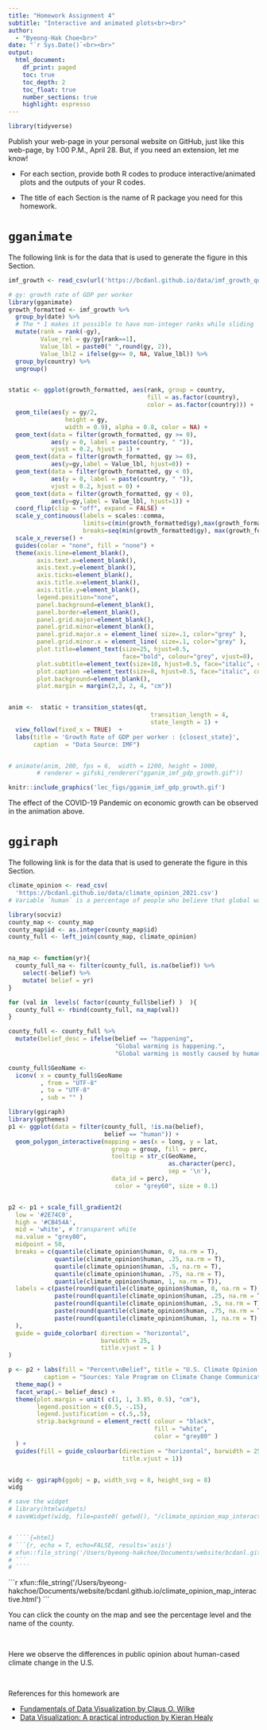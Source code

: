 ```yaml
---
title: "Homework Assignment 4"
subtitle: "Interactive and animated plots<br><br>" 
author: 
  - "Byeong-Hak Choe<br>"
date: "`r Sys.Date()`<br><br>"
output: 
  html_document:
    df_print: paged
    toc: true
    toc_depth: 2
    toc_float: true
    number_sections: true
    highlight: espresso
---
```

```r
library(tidyverse)
```


Publish your web-page in your personal website on GitHub, just like this web-page, by 1:00 P.M., April 28. But, if you need an extension, let me know!

- For each section, provide both R codes to produce interactive/animated plots and the outputs of your R codes.

- The title of each Section is the name of R package you need for this homework.

# `gganimate`

The following link is for the data that is used to generate the figure in this Section.
```r
imf_growth <- read_csv(url('https://bcdanl.github.io/data/imf_growth_quarterly.csv'))

# gy: growth rate of GDP per worker 
library(gganimate)
growth_formatted <- imf_growth %>%
  group_by(date) %>%
  # The * 1 makes it possible to have non-integer ranks while sliding
  mutate(rank = rank(-gy),
         Value_rel = gy/gy[rank==1],
         Value_lbl = paste0(" ",round(gy, 2)),
         Value_lbl2 = ifelse(gy<= 0, NA, Value_lbl)) %>%
  group_by(country) %>% 
  ungroup()


static <- ggplot(growth_formatted, aes(rank, group = country, 
                                       fill = as.factor(country), 
                                       color = as.factor(country))) +
  geom_tile(aes(y = gy/2,
                height = gy,
                width = 0.9), alpha = 0.8, color = NA) +
  geom_text(data = filter(growth_formatted, gy >= 0),
            aes(y = 0, label = paste(country, " ")), 
            vjust = 0.2, hjust = 1) +
  geom_text(data = filter(growth_formatted, gy >= 0),
            aes(y=gy,label = Value_lbl, hjust=0)) +
  geom_text(data = filter(growth_formatted, gy < 0),
            aes(y = 0, label = paste(country, " ")), 
            vjust = 0.2, hjust = 0) +
  geom_text(data = filter(growth_formatted, gy < 0),
            aes(y=gy,label = Value_lbl, hjust=1)) +
  coord_flip(clip = "off", expand = FALSE) +
  scale_y_continuous(labels = scales::comma,
                     limits=c(min(growth_formatted$gy),max(growth_formatted$gy)), 
                     breaks=seq(min(growth_formatted$gy), max(growth_formatted$gy), 10)) +
  scale_x_reverse() +
  guides(color = "none", fill = "none") +
  theme(axis.line=element_blank(),
        axis.text.x=element_blank(),
        axis.text.y=element_blank(),
        axis.ticks=element_blank(),
        axis.title.x=element_blank(),
        axis.title.y=element_blank(),
        legend.position="none",
        panel.background=element_blank(),
        panel.border=element_blank(),
        panel.grid.major=element_blank(),
        panel.grid.minor=element_blank(),
        panel.grid.major.x = element_line( size=.1, color="grey" ),
        panel.grid.minor.x = element_line( size=.1, color="grey" ),
        plot.title=element_text(size=25, hjust=0.5, 
                                face="bold", colour="grey", vjust=0),
        plot.subtitle=element_text(size=18, hjust=0.5, face="italic", color="grey"),
        plot.caption =element_text(size=8, hjust=0.5, face="italic", color="grey"),
        plot.background=element_blank(),
        plot.margin = margin(2,2, 2, 4, "cm")) 


anim <-  static + transition_states(qt, 
                                        transition_length = 4, 
                                        state_length = 1) +
  view_follow(fixed_x = TRUE)  +
  labs(title = 'Growth Rate of GDP per worker : {closest_state}',  
       caption  = "Data Source: IMF")


# animate(anim, 200, fps = 6,  width = 1200, height = 1000, 
        # renderer = gifski_renderer("gganim_imf_gdp_growth.gif"))

knitr::include_graphics('lec_figs/gganim_imf_gdp_growth.gif')


```



<!-- ![](/Users/byeong-hakchoe/Documents/website/bcdanl.github.io/lec_figs/gganim_imf_gdp_growth.gif) -->

The effect of the COVID-19 Pandemic on economic growth can be observed in the animation above. 


# `ggiraph`
The following link is for the data that is used to generate the figure in this Section.

```r
climate_opinion <- read_csv(
  'https://bcdanl.github.io/data/climate_opinion_2021.csv')
# Variable `human` is a percentage of people who believe that global warming is mostly caused by human activity.
```


```r
library(socviz)
county_map <- county_map
county_map$id <- as.integer(county_map$id)
county_full <- left_join(county_map, climate_opinion)


na_map <- function(yr){
  county_full_na <- filter(county_full, is.na(belief)) %>% 
    select(-belief) %>% 
    mutate( belief = yr)
}

for (val in  levels( factor(county_full$belief) )  ){
  county_full <- rbind(county_full, na_map(val))
}

county_full <- county_full %>% 
  mutate(belief_desc = ifelse(belief == "happening",
                              "Global warming is happening.",
                              "Global warming is mostly caused by human activities."))

county_full$GeoName <-
  iconv( x = county_full$GeoName
         , from = "UTF-8"
         , to = "UTF-8"
         , sub = "" )

library(ggiraph)
library(ggthemes)
p1 <- ggplot(data = filter(county_full, !is.na(belief),
                           belief == "human")) + 
  geom_polygon_interactive(mapping = aes(x = long, y = lat, 
                             group = group, fill = perc,
                             tooltip = str_c(GeoName,
                                             as.character(perc),
                                             sep = '\n'),
                             data_id = perc),
                              color = "grey60", size = 0.1) 


p2 <- p1 + scale_fill_gradient2( 
  low = '#2E74C0',  
  high = '#CB454A',  
  mid = 'white', # transparent white
  na.value = "grey80",
  midpoint = 50,
  breaks = c(quantile(climate_opinion$human, 0, na.rm = T),
             quantile(climate_opinion$human, .25, na.rm = T),
             quantile(climate_opinion$human, .5, na.rm = T),
             quantile(climate_opinion$human, .75, na.rm = T),
             quantile(climate_opinion$human, 1, na.rm = T)),
  labels = c(paste(round(quantile(climate_opinion$human, 0, na.rm = T), 1),"\n(Min)"),
             paste(round(quantile(climate_opinion$human, .25, na.rm = T), 1),"\n(25th)"),
             paste(round(quantile(climate_opinion$human, .5, na.rm = T), 1),"\n(50th)"),
             paste(round(quantile(climate_opinion$human, .75, na.rm = T), 1),"\n(75th)"),
             paste(round(quantile(climate_opinion$human, 1, na.rm = T), 1),"\n(Max)")
  ),
  guide = guide_colorbar( direction = "horizontal",
                          barwidth = 25,
                          title.vjust = 1 )
) 

p <- p2 + labs(fill = "Percent\nBelief", title = "U.S. Climate Opinion, 2021",
          caption = "Sources: Yale Program on Climate Change Communication\n(https://climatecommunication.yale.edu/visualizations-data/ycom-us/)") +
  theme_map() + 
  facet_wrap(.~ belief_desc) +
  theme(plot.margin = unit( c(1, 1, 3.85, 0.5), "cm"),
        legend.position = c(0.5, -.15),
        legend.justification = c(.5,.5),
        strip.background = element_rect( colour = "black",
                                         fill = "white",
                                         color = "grey80" )
  ) +
  guides(fill = guide_colourbar(direction = "horizontal", barwidth = 25,
                                title.vjust = 1))


widg <- ggiraph(ggobj = p, width_svg = 8, height_svg = 8)
widg

# save the widget
# library(htmlwidgets)
# saveWidget(widg, file=paste0( getwd(), "/climate_opinion_map_interactive.html"))


# ````{=html}
# ```{r, echo = T, echo=FALSE, results='asis'}
# xfun::file_string('/Users/byeong-hakchoe/Documents/website/bcdanl.github.io/climate_opinion_map_interactive.html')
# ```
# ````
```


````{=html}
```r
xfun::file_string('/Users/byeong-hakchoe/Documents/website/bcdanl.github.io/climate_opinion_map_interactive.html')
```
````

You can click the county on the map and see the percentage level and the name of the county.

<br>

Here we observe the differences in public opinion about human-cased climate change in the U.S.

<br>

References for this homework are

  - [Fundamentals of Data Visualization by Claus O. Wilke](https://clauswilke.com/dataviz)
  - [Data Visualization: A practical introduction by Kieran Healy](https://socviz.co)


